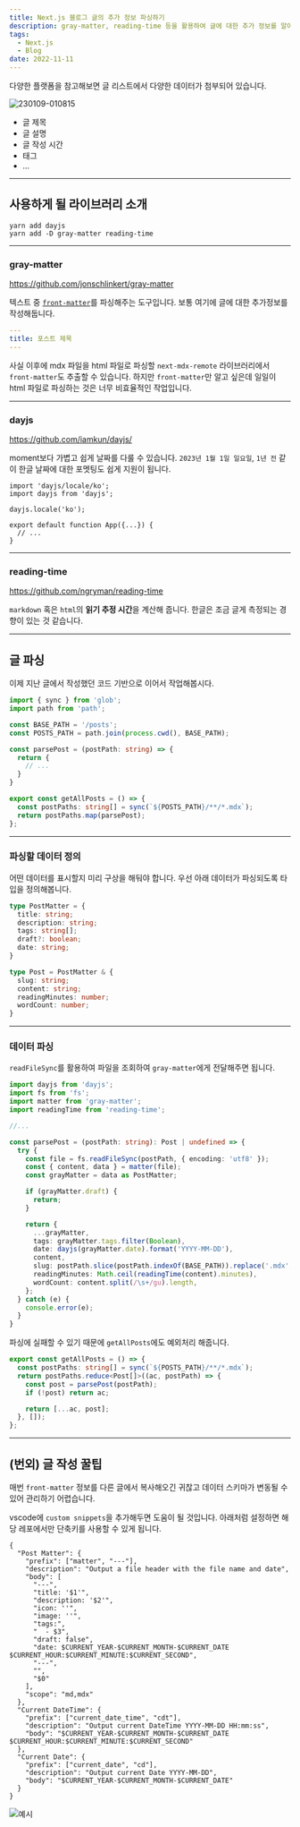 ```yaml
---
title: Next.js 블로그 글의 추가 정보 파싱하기
description: gray-matter, reading-time 등을 활용하여 글에 대한 추가 정보를 알아내자.
tags:
  - Next.js
  - Blog
date: 2022-11-11
---
```


다양한 플랫폼을 참고해보면 글 리스트에서 다양한 데이터가 첨부되어 있습니다.

![230109-010815](/posts/2-blog-listInfo/230109-010815.png)

- 글 제목
- 글 설명
- 글 작성 시간
- 태그
- ...

---

## 사용하게 될 라이브러리 소개

```shell
yarn add dayjs
yarn add -D gray-matter reading-time
```

---

### gray-matter

https://github.com/jonschlinkert/gray-matter

텍스트 중 [`front-matter`](https://jekyllrb.com/docs/front-matter/)를 파싱해주는 도구입니다.
보통 여기에 글에 대한 추가정보를 작성해둡니다.

```yaml
---
title: 포스트 제목
---
```

사실 이후에 mdx 파일을 html 파일로 파싱할 `next-mdx-remote` 라이브러리에서 `front-matter`도 추출할 수 있습니다. 하지만 `front-matter`만 알고 싶은데 일일이 html 파일로 파싱하는 것은 너무 비효율적인 작업입니다.

---

### dayjs

https://github.com/iamkun/dayjs/

moment보다 가볍고 쉽게 날짜를 다룰 수 있습니다.
`2023년 1월 1일 일요일`, `1년 전` 같이 한글 날짜에 대한 포멧팅도 쉽게 지원이 됩니다.

```tsx:_app.tsx
import 'dayjs/locale/ko';
import dayjs from 'dayjs';

dayjs.locale('ko');

export default function App({...}) {
  // ...
}
```

---

### reading-time

https://github.com/ngryman/reading-time

`markdown` 혹은 `html`의 **읽기 추정 시간**을 계산해 줍니다.
한글은 조금 글게 측정되는 경향이 있는 것 같습니다.

---

## 글 파싱

이제 지난 글에서 작성했던 코드 기반으로 이어서 작업해봅시다.

```ts:libs/posts.ts
import { sync } from 'glob';
import path from 'path';

const BASE_PATH = '/posts';
const POSTS_PATH = path.join(process.cwd(), BASE_PATH);

const parsePost = (postPath: string) => {
  return {
    // ...
  }
}

export const getAllPosts = () => {
  const postPaths: string[] = sync(`${POSTS_PATH}/**/*.mdx`);
  return postPaths.map(parsePost);
};
```

---

### 파싱할 데이터 정의

어떤 데이터를 표시할지 미리 구상을 해둬야 합니다.
우선 아래 데이터가 파싱되도록 타입을 정의해봅니다.

```ts
type PostMatter = {
  title: string;
  description: string;
  tags: string[];
  draft?: boolean;
  date: string;
}

type Post = PostMatter & {
  slug: string;
  content: string;
  readingMinutes: number;
  wordCount: number;
}
```

---

### 데이터 파싱

`readFileSync`를 활용하여 파일을 조회하여 `gray-matter`에게 전달해주면 됩니다.

```ts:libs/post.ts
import dayjs from 'dayjs';
import fs from 'fs';
import matter from 'gray-matter';
import readingTime from 'reading-time';

//...

const parsePost = (postPath: string): Post | undefined => {
  try {
    const file = fs.readFileSync(postPath, { encoding: 'utf8' });
    const { content, data } = matter(file);
    const grayMatter = data as PostMatter;

    if (grayMatter.draft) {
      return;
    }

    return {
      ...grayMatter,
      tags: grayMatter.tags.filter(Boolean),
      date: dayjs(grayMatter.date).format('YYYY-MM-DD'),
      content,
      slug: postPath.slice(postPath.indexOf(BASE_PATH)).replace('.mdx', ''),
      readingMinutes: Math.ceil(readingTime(content).minutes),
      wordCount: content.split(/\s+/gu).length,
    };
  } catch (e) {
    console.error(e);
  }
}
```

파싱에 실패할 수 있기 때문에 `getAllPosts`에도 예외처리 해줍니다.

```ts
export const getAllPosts = () => {
  const postPaths: string[] = sync(`${POSTS_PATH}/**/*.mdx`);
  return postPaths.reduce<Post[]>((ac, postPath) => {
    const post = parsePost(postPath);
    if (!post) return ac;

    return [...ac, post];
  }, []);
};
```

---

## (번외) 글 작성 꿀팁

매번 `front-matter` 정보를 다른 글에서 복사해오긴 귀찮고 데이터 스키마가 변동될 수 있어 관리하기 어렵습니다.

vscode에 `custom snippets`을 추가해두면 도움이 될 것입니다.
아래처럼 설정하면 해당 레포에서만 단축키를 사용할 수 있게 됩니다.

```json:.vscode/mdx.code-snippets
{
  "Post Matter": {
    "prefix": ["matter", "---"],
    "description": "Output a file header with the file name and date",
    "body": [
      "---",
      "title: '$1'",
      "description: '$2'",
      "icon: ''",
      "image: ''",
      "tags:",
      "  - $3",
      "draft: false",
      "date: $CURRENT_YEAR-$CURRENT_MONTH-$CURRENT_DATE $CURRENT_HOUR:$CURRENT_MINUTE:$CURRENT_SECOND",
      "---",
      "",
      "$0"
    ],
    "scope": "md,mdx"
  },
  "Current DateTime": {
    "prefix": ["current_date_time", "cdt"],
    "description": "Output current DateTime YYYY-MM-DD HH:mm:ss",
    "body": "$CURRENT_YEAR-$CURRENT_MONTH-$CURRENT_DATE $CURRENT_HOUR:$CURRENT_MINUTE:$CURRENT_SECOND"
  },
  "Current Date": {
    "prefix": ["current_date", "cd"],
    "description": "Output current Date YYYY-MM-DD",
    "body": "$CURRENT_YEAR-$CURRENT_MONTH-$CURRENT_DATE"
  }
}
```


![예시](https://user-images.githubusercontent.com/65283190/211207259-793fe7a0-c9b1-4bfd-b444-93eca7e9dc1e.gif)